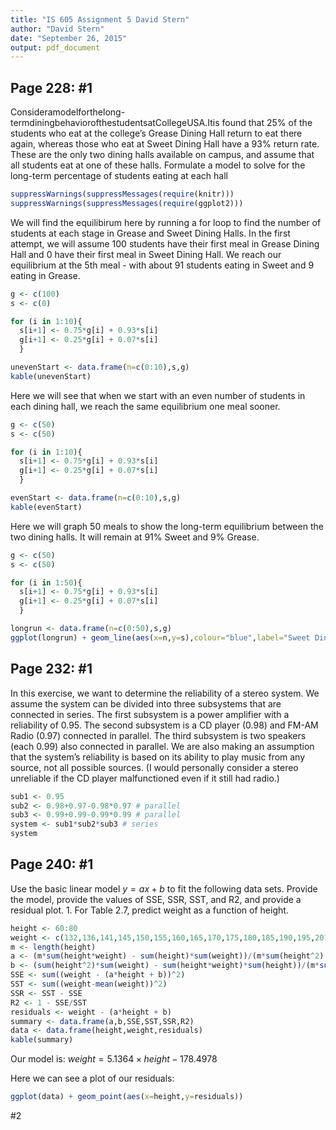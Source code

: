 ```yaml
---
title: "IS 605 Assignment 5 David Stern"
author: "David Stern"
date: "September 26, 2015"
output: pdf_document
---
```


Page 228: #1
------------

Consideramodelforthelong-termdiningbehaviorofthestudentsatCollegeUSA.Itis found that 25% of the students who eat at the college’s Grease Dining Hall return to eat there again, whereas those who eat at Sweet Dining Hall have a 93% return rate. These are the only two dining halls available on campus, and assume that all students eat at one of these halls. Formulate a model to solve for the long-term percentage of students
eating at each hall

```r
suppressWarnings(suppressMessages(require(knitr)))
suppressWarnings(suppressMessages(require(ggplot2)))
```

We will find the equilibirum here by running a for loop to find the number of students at each stage in Grease and Sweet Dining Halls. In the first attempt, we will assume 100 students have their first meal in Grease Dining Hall and 0 have their first meal in Sweet Dining Hall. We reach our equilibrium at the 5th meal - with about 91 students eating in Sweet and 9 eating in Grease.

```r
g <- c(100)
s <- c(0)

for (i in 1:10){
  s[i+1] <- 0.75*g[i] + 0.93*s[i]
  g[i+1] <- 0.25*g[i] + 0.07*s[i]
  }

unevenStart <- data.frame(n=c(0:10),s,g)
kable(unevenStart)
```

Here we will see that when we start with an even number of students in each dining hall, we reach the same equilibrium one meal sooner.

```r
g <- c(50)
s <- c(50)

for (i in 1:10){
  s[i+1] <- 0.75*g[i] + 0.93*s[i]
  g[i+1] <- 0.25*g[i] + 0.07*s[i]
  }

evenStart <- data.frame(n=c(0:10),s,g)
kable(evenStart)
```

Here we will graph 50 meals to show the long-term equilibrium between the two dining halls. It will remain at 91% Sweet and 9% Grease.

```r
g <- c(50)
s <- c(50)

for (i in 1:50){
  s[i+1] <- 0.75*g[i] + 0.93*s[i]
  g[i+1] <- 0.25*g[i] + 0.07*s[i]
  }

longrun <- data.frame(n=c(0:50),s,g)
ggplot(longrun) + geom_line(aes(x=n,y=s),colour="blue",label="Sweet Dining Hall") + geom_line(aes(x=n,y=g),colour="red",label="Grease Dining Hall") +  ylab("Students")  + xlab("Meals")
```

Page 232: #1
------------

In this exercise, we want to determine the reliability of a stereo system. We assume the system can be divided into three subsystems that are connected in series. The first subsystem is a power amplifier with a reliability of 0.95. The second subsystem is a CD player (0.98) and FM-AM Radio (0.97) connected in parallel. The third subsystem is two speakers (each 0.99) also connected in parallel. We are also making an assumption that the system's reliability is based on its ability to play music from any source, not all possible sources. (I would personally consider a stereo unreliable if the CD player malfunctioned even if it still had radio.)

```r
sub1 <- 0.95
sub2 <- 0.98+0.97-0.98*0.97 # parallel
sub3 <- 0.99+0.99-0.99*0.99 # parallel
system <- sub1*sub2*sub3 # series
system
```

Page 240: #1
------------

Use the basic linear model $y = ax + b$ to fit the following data sets. Provide the model,
provide the values of SSE, SSR, SST, and R2, and provide a residual plot. 1. For Table 2.7, predict weight as a function of height.

```r
height <- 60:80
weight <- c(132,136,141,145,150,155,160,165,170,175,180,185,190,195,201,206,212,218,223,229,234)
m <- length(height)
a <- (m*sum(height*weight) - sum(height)*sum(weight))/(m*sum(height^2) - sum(height)^2)
b <- (sum(height^2)*sum(weight) - sum(height*weight)*sum(height))/(m*sum(height^2) - sum(height)^2)
SSE <- sum((weight - (a*height + b))^2)
SST <- sum((weight-mean(weight))^2)
SSR <- SST - SSE
R2 <- 1 - SSE/SST
residuals <- weight - (a*height + b)
summary <- data.frame(a,b,SSE,SST,SSR,R2)
data <- data.frame(height,weight,residuals)
kable(summary)
```

Our model is: $weight = 5.1364 \times height - 178.4978$

Here we can see a plot of our residuals:

```r
ggplot(data) + geom_point(aes(x=height,y=residuals))
```


#2